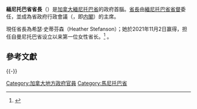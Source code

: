 {{noteTA
| G1 = PoliticiansUK
| 1 = zh:緬尼托巴;zh-cn:马尼托巴; zh-hk:緬尼吐巴; zh-tw:曼尼托巴;
| 2 = zh-hans:布赖恩;zh-hk:拜仁;zh-sg:布赖恩;zh-cn:布赖恩;zh-tw:布萊恩;zh-hant:布賴恩;
}}
{{Infobox official post
|post = 省長
|body = 緬尼托巴省
|flag =Flag_of_Manitoba.svg
|flagsize = 130px
|flagcaption = 緬尼托巴省旗
|image = Heather Stefanson.jpg
|incumbent = {{le|希瑟·史蒂芬森|Heather Stefanson}}
|incumbentsince = 2021年11月2日
|department = [[马尼托巴省政府|马尼托巴省政府]]
|style =
|member_of = 省行政會議、[[曼尼托巴省议会|省议会]]
|reports_to = 省议会
|residence = 
|seat = [[溫尼伯|溫尼伯]]
|appointer = [[緬尼托巴省省督|緬尼托巴省省督]]
|appointer_qualified = 
|termlength = [[等候英女皇發落|由女王陛下酌情決定]]
|termlength_qualified = 
|formation = 1870年9月16日<ref name=deceased>{{cite web|title=MLA Biographies - Deceased |url=http://www.gov.mb.ca/legislature/members/mla_bio_deceased.html |publisher=Legislative Assembly of Manitoba|accessdate=April 3, 2013|date=August 4, 2009}}</ref>
|inaugural = [[Alfred_Boyd|Alfred Boyd]]
|deputy = 马尼托巴省副省长
|salary = 
|website = 
}}
'''緬尼托巴省省長'''（{{lang-en|Premier of Manitoba}}）是[[加拿大|加拿大]][[緬尼托巴省|緬尼托巴省]]的政府首腦。[[省長_(加拿大)|省長]]由[[緬尼托巴省省督|緬尼托巴省省督]]委任，並成為省政府行政會議（{{lang|en|Executive Council}}，即[[内閣|内閣]]）的主席。

現任省長為希瑟·史蒂芬森（Heather Stefanson）；她於2021年11月2日赢得{{le|曼尼托巴进步保守党党魁选举|2021 Progressive Conservative Party of Manitoba leadership election}}，担任自曼尼托巴省设立以来第一位女性省长。<ref name="CBC News">{{cite web | title=Heather Stefanson chosen as Manitoba's 1st female premier| website=CBC News | date=2021-10-30 | url=https://www.cbc.ca/news/canada/manitoba/manitoba-female-premier-heather-stefanson-shelly-glover-1.6230152| access-date=2021-10-30}}</ref> 。

==參考文獻==
{{Reflist}}

{{-}}
{{加拿大一级行政区政府首脑}}

[[Category:加拿大地方政府官員|Category:加拿大地方政府官員]]
[[Category:馬尼托巴省|Category:馬尼托巴省]]